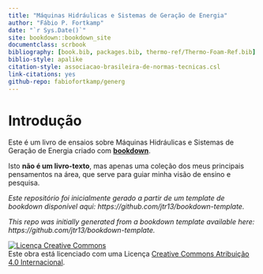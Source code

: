 ```yaml
--- 
title: "Máquinas Hidráulicas e Sistemas de Geração de Energia"
author: "Fábio P. Fortkamp"
date: "`r Sys.Date()`"
site: bookdown::bookdown_site
documentclass: scrbook
bibliography: [book.bib, packages.bib, thermo-ref/Thermo-Foam-Ref.bib]
biblio-style: apalike
citation-style: associacao-brasileira-de-normas-tecnicas.csl
link-citations: yes
github-repo: fabiofortkamp/generg
---
```


# Introdução

Este é um livro de ensaios sobre Máquinas Hidráulicas e Sistemas de Geração de Energia criado com **[bookdown](https://github.com/rstudio/bookdown)**.

Isto **não é um livro-texto**, mas apenas uma coleção dos meus principais pensamentos na área, que serve para guiar minha visão de ensino e pesquisa.

*Este repositório foi inicialmente gerado a partir de um template de bookdown disponível aqui: https://github.com/jtr13/bookdown-template.*

*This repo was initially generated from a bookdown template available here: https://github.com/jtr13/bookdown-template.*

<a rel="license" href="http://creativecommons.org/licenses/by/4.0/"><img alt="Licença Creative Commons" style="border-width:0" src="https://i.creativecommons.org/l/by/4.0/88x31.png" /></a><br />Este obra está licenciado com uma Licença <a rel="license" href="http://creativecommons.org/licenses/by/4.0/">Creative Commons Atribuição 4.0 Internacional</a>.

